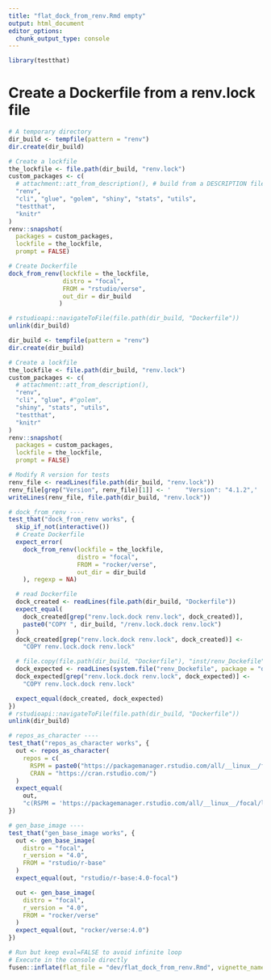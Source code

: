 ```yaml
---
title: "flat_dock_from_renv.Rmd empty"
output: html_document
editor_options: 
  chunk_output_type: console
---
```


```r
library(testthat)
```

<!--
 You need to run the 'description' chunk in the '0-dev_history.Rmd' file before continuing your code there.
-->

# Create a Dockerfile from a renv.lock file

```r
# A temporary directory
dir_build <- tempfile(pattern = "renv")
dir.create(dir_build)

# Create a lockfile
the_lockfile <- file.path(dir_build, "renv.lock")
custom_packages <- c(
  # attachment::att_from_description(), # build from a DESCRIPTION file
  "renv",
  "cli", "glue", "golem", "shiny", "stats", "utils",
  "testthat",
  "knitr"
)
renv::snapshot(
  packages = custom_packages,
  lockfile = the_lockfile,
  prompt = FALSE)

# Create Dockerfile
dock_from_renv(lockfile = the_lockfile,
               distro = "focal", 
               FROM = "rstudio/verse",
               out_dir = dir_build
              )

# rstudioapi::navigateToFile(file.path(dir_build, "Dockerfile"))
unlink(dir_build)
```

```r
dir_build <- tempfile(pattern = "renv")
dir.create(dir_build)

# Create a lockfile
the_lockfile <- file.path(dir_build, "renv.lock")
custom_packages <- c(
  # attachment::att_from_description(),
  "renv",
  "cli", "glue", #"golem",
  "shiny", "stats", "utils",
  "testthat",
  "knitr"
)
renv::snapshot(
  packages = custom_packages,
  lockfile = the_lockfile,
  prompt = FALSE)

# Modify R version for tests
renv_file <- readLines(file.path(dir_build, "renv.lock"))
renv_file[grep("Version", renv_file)[1]] <- '    "Version": "4.1.2",'
writeLines(renv_file, file.path(dir_build, "renv.lock"))

# dock_from_renv ----
test_that("dock_from_renv works", {
  skip_if_not(interactive())
  # Create Dockerfile
  expect_error(
    dock_from_renv(lockfile = the_lockfile,
                   distro = "focal",
                   FROM = "rocker/verse",
                   out_dir = dir_build
    ), regexp = NA)

  # read Dockerfile
  dock_created <- readLines(file.path(dir_build, "Dockerfile"))
  expect_equal(
    dock_created[grep("renv.lock.dock renv.lock", dock_created)],
    paste0("COPY ", dir_build, "/renv.lock.dock renv.lock")
  )
  dock_created[grep("renv.lock.dock renv.lock", dock_created)] <-
    "COPY renv.lock.dock renv.lock"

  # file.copy(file.path(dir_build, "Dockerfile"), "inst/renv_Dockefile", overwrite = TRUE)
  dock_expected <- readLines(system.file("renv_Dockefile", package = "dockerfiler"))
  dock_expected[grep("renv.lock.dock renv.lock", dock_expected)] <-
    "COPY renv.lock.dock renv.lock"

  expect_equal(dock_created, dock_expected)
})
# rstudioapi::navigateToFile(file.path(dir_build, "Dockerfile"))
unlink(dir_build)

# repos_as_character ----
test_that("repos_as_character works", {
  out <- repos_as_character(
    repos = c(
      RSPM = paste0("https://packagemanager.rstudio.com/all/__linux__/focal/latest"),
      CRAN = "https://cran.rstudio.com/")
  )
  expect_equal(
    out,
    "c(RSPM = 'https://packagemanager.rstudio.com/all/__linux__/focal/latest', CRAN = 'https://cran.rstudio.com/')")
})

# gen_base_image ----
test_that("gen_base_image works", {
  out <- gen_base_image(
    distro = "focal",
    r_version = "4.0",
    FROM = "rstudio/r-base"
  )
  expect_equal(out, "rstudio/r-base:4.0-focal")

  out <- gen_base_image(
    distro = "focal",
    r_version = "4.0",
    FROM = "rocker/verse"
  )
  expect_equal(out, "rocker/verse:4.0")
})

```


```r
# Run but keep eval=FALSE to avoid infinite loop
# Execute in the console directly
fusen::inflate(flat_file = "dev/flat_dock_from_renv.Rmd", vignette_name = "Dockerfile from renv.lock",check=FALSE,open_vignette = FALSE,overwrite = TRUE)
```
